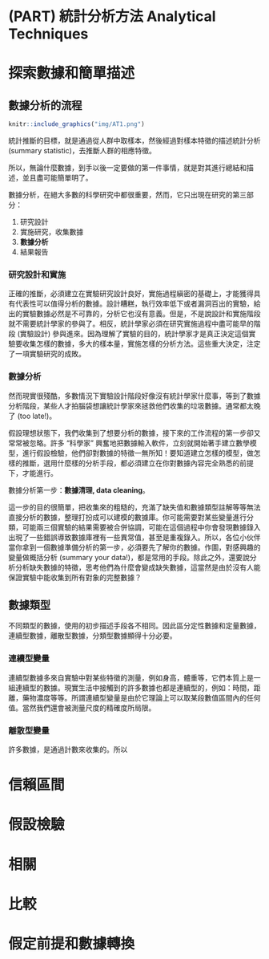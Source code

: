 # (PART) 統計分析方法 Analytical Techniques {-}

# 探索數據和簡單描述

##  數據分析的流程


```r
knitr::include_graphics("img/AT1.png")
```

統計推斷的目標，就是通過從人群中取樣本，然後經過對樣本特徵的描述統計分析 (summary statistic)，去推斷人群的相應特徵。

所以，無論什麼數據，到手以後一定要做的第一件事情，就是對其進行總結和描述，並且盡可能簡單明了。

數據分析，在絕大多數的科學研究中都很重要，然而，它只出現在研究的第三部分：

1. 研究設計 
2. 實施研究，收集數據
3. **數據分析**
4. 結果報告

### 研究設計和實施

正確的推斷，必須建立在實驗研究設計良好，實施過程縝密的基礎上，才能獲得具有代表性可以值得分析的數據。設計糟糕，執行效率低下或者漏洞百出的實驗，給出的實驗數據必然是不可靠的，分析它也沒有意義。但是，不是說設計和實施階段就不需要統計學家的參與了。相反，統計學家必須在研究實施過程中盡可能早的階段 (實驗設計) 參與進來。因為理解了實驗的目的，統計學家才是真正決定這個實驗要收集怎樣的數據，多大的樣本量，實施怎樣的分析方法。這些重大決定，注定了一項實驗研究的成敗。

### 數據分析

然而現實很殘酷，多數情況下實驗設計階段好像沒有統計學家什麼事，等到了數據分析階段，某些人才拍腦袋想讓統計學家來拯救他們收集的垃圾數據。通常都太晚了 (too late!)。

假設理想狀態下，我們收集到了想要分析的數據，接下來的工作流程的第一步卻又常常被忽略。許多 “科學家” 興奮地把數據輸入軟件，立刻就開始著手建立數學模型，進行假設檢驗，他們卻對數據的特徵一無所知！要知道建立怎樣的模型，做怎樣的推斷，選用什麼樣的分析手段，都必須建立在你對數據內容完全熟悉的前提下，才能進行。

數據分析第一步：**數據清理, data cleaning**。

這一步的目的很簡單，把收集來的粗糙的，充滿了缺失值和數據類型註解等等無法直接分析的數據，整理打扮成可以建模的數據庫。你可能需要對某些變量進行分類，可能兩三個實驗的結果需要被合併協調，可能在這個過程中你會發現數據錄入出現了一些錯誤導致數據庫裡有一些異常值，甚至是重複錄入。所以，各位小伙伴當你拿到一個數據準備分析的第一步，必須要先了解你的數據。作圖，對感興趣的變量做概括分析 (summary your data!)，都是常用的手段。除此之外，還要說分析分析缺失數據的特徵，思考他們為什麼會變成缺失數據，這當然是由於沒有人能保證實驗中能收集到所有對象的完整數據？

## 數據類型

不同類型的數據，使用的初步描述手段各不相同。因此區分定性數據和定量數據，連續型數據，離散型數據，分類型數據顯得十分必要。

### 連續型變量

連續型數據多來自實驗中對某些特徵的測量，例如身高，體重等，它們本質上是一組連續型的數據。現實生活中接觸到的許多數據也都是連續型的，例如：時間，距離，藥物濃度等等。所謂連續型變量是由於它理論上可以取某段數值區間內的任何值。當然我們還會被測量尺度的精確度所局限。

### 離散型變量

許多數據，是通過計數來收集的。所以






# 信賴區間

# 假設檢驗

# 相關

# 比較

# 假定前提和數據轉換
